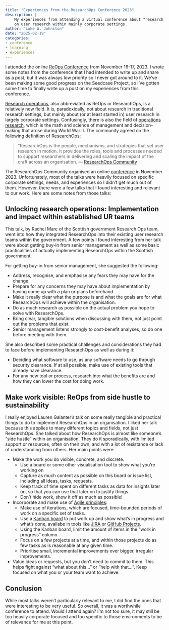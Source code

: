 ```yaml
---
title: "Experiences from the ResearchOps Conference 2023"
description: |
    My experiences from attending a virtual conference about "research operations", a relatively new area
    on user research within mainly corporate settings.
author: "Luke W. Johnston"
date: "2025-02-19"
categories:
- conference
- learning
- experiences
---
```


::: callout-important
I attended the online [ReOps Conference](https://reopsconference.com/)
from November 16-17, 2023. I wrote some notes from the conference that I
had intended to write up and share as a post, but it was always low
priority so I never got around to it. We've been making some good
progress on the Seedcase Project, so I've gotten some time to finally write up a post on my
experiences from this conference.
:::

[Research operations](https://researchops.community/), also abbreviated
as ReOps or ResearchOps, is a relatively new field. It is,
paradoxically, not about research in traditional research settings, but
mainly about (or at least started in) user research in largely corporate
settings. Confusingly, there is also the field of [operations
research](https://en.wikipedia.org/wiki/Operations_research), which is
the math and science of management and decision-making that arose during
World War II. The community agreed on the following definition of ResearchOps:

> "ResearchOps is the people, mechanisms, and strategies that set user
> research in motion. It provides the roles, tools and processes needed
> to support researchers in delivering and scaling the impact of the
> craft across an organisation. --- [ResearchOps
> Community](https://researchops.community/about/)

The ResearchOps Community organised an online
[conference](https://reopsconference.com/) in November 2023.
Unfortunately, most of the talks were heavily focused on specific
corporate settings, needs, and experiences so I didn't get much out of
them. However, there were a few talks that I found interesting and
relevant to our work. Here are some notes from those talks:

## Unlocking research operations: Implementation and impact within established UR teams

This talk, by Rachel Mare of the Scottish government Research Ops team,
went into how they integrated ResearchOps into their existing user
research teams within the government. A few points I found interesting
from her talk were about getting buy-in from senior management as well
as some basic practicalities of actually implementing ResearchOps within
the Scottish government.

For getting buy-in from senior management, she suggested the following:

-   Address, recognise, and emphasise any fears they may have for the
    change.
-   Prepare for any concerns they may have about implementation by
    having come up with a plan or plans beforehand.
-   Make it really clear what the purpose is and what the goals are for
    what ResearchOps will achieve within the organisation.
-   Do as much research as possible on the actual problem you hope to
    solve with ResearchOps.
-   Bring clear, tangible solutions when discussing with them, not just
    point out the problems that exist.
-   Senior management listens strongly to cost-benefit analyses, so do
    one before meeting with them.

She also described some practical challenges and considerations they had
to face before implementing ResearchOps as well as during it:

-   Deciding what software to use, as any software needs to go through
    security clearance. If at all possible, make use of existing tools
    that already have clearance.
-   For any new tool or process, research into what the benefits are and
    how they can lower the cost for doing work.

## Make work visible: ReOps from side hustle to sustainability

I really enjoyed Lauren Galanter's talk on some really tangible and
practical things to do to implement ResearchOps in an organisation. I
liked her talk because this applies to many different topics and fields,
not just ResearchOps. She talked about how ResearchOps is almost like
someone's "side hustle" within an organisation. They do it sporadically,
with limited support or resources, often on their own, and with a lot of
resistance or lack of understanding from others. Her main points were:

-   Make the work you do visible, concrete, and discrete.
    -   Use a board or some other visualisation tool to show what you're
        working on
    -   Capture as much content as possible on this board or issue list,
        including all ideas, tasks, requests.
    -   Keep track of time spent on different tasks as data for insights
        later on, so that you can use that later on to justify things.
    -   Don't hide work, show it off as much as possible!
-   Incorporate and make use of [Agile
    principles](https://agilemanifesto.org/):
    -   Make use of iterations, which are focused, time-bounded periods
        of work on a specific set of tasks.
    -   Use a [Kanban board](https://en.wikipedia.org/wiki/Kanban_board)
        to put work up and show what's in progress and what's done,
        availabe in tools like
        [JIRA](https://www.atlassian.com/software/jira) or [GitHub
        Projects](https://docs.github.com/en/issues/planning-and-tracking-with-projects/learning-about-projects/about-projects).
    -   Using the Kanban board, limit the amount of items in the "work
        in progress" column.
    -   Focus on a few projects at a time, and within those projects do
        as few tasks as is reasonable at any given time.
    -   Prioritise small, incremental improvements over bigger,
        irregular improvements.
-   Value ideas or requests, but you don't need to commit to them. This
    helps fight against "what about this..." or "help with that...".
    Keep focused on what you or your team want to achieve.

## Conclusion

While most talks weren't particularly relevant to me, I did find the
ones that were interesting to be very useful. So overall, it was a
worthwhile conference to attend. Would I attend again? I'm not too sure,
it may still be too heavily corporate focused and too specific to those
environments to be of relevance for me at this point.
